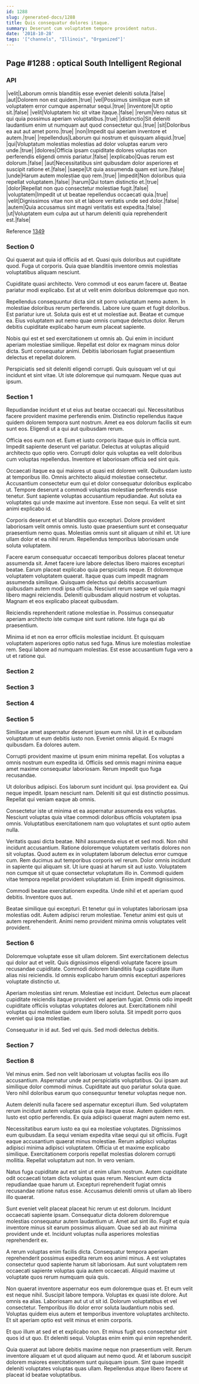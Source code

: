 ```yaml
---
id: 1288
slug: /generated-docs/1288
title: Quis consequatur dolores itaque.
summary: Deserunt cum voluptatem tempore provident natus.
date: '2018-10-28'
tags: '["channels", "Illinois", "Organized"]'
---
```


## Page #1288 : optical South Intelligent Regional
### API

|velit|Laborum omnis blanditiis esse eveniet deleniti soluta.|false|
|aut|Dolorem non est quidem.|true|
|vel|Possimus similique eum sit voluptatem error cumque aspernatur sequi.|true|
|inventore|Ut optio sit.|false|
|velit|Voluptatem hic sit vitae itaque.|false|
|rerum|Vero natus sit qui quia possimus aperiam voluptatibus.|true|
|distinctio|Sit deleniti laudantium enim ut numquam aut quod consectetur qui.|true|
|sit|Doloribus ea aut aut amet porro.|true|
|non|Impedit qui aperiam inventore et autem.|true|
|repellendus|Laborum qui nostrum et quisquam aliquid.|true|
|qui|Voluptatum molestias molestias ad dolor voluptas earum vero unde.|true|
|dolores|Officia ipsam cupiditate dolores voluptas non perferendis eligendi omnis pariatur.|false|
|explicabo|Quas rerum est dolorum.|false|
|aut|Necessitatibus sint quibusdam dolor asperiores et suscipit ratione et.|false|
|saepe|Ut quia assumenda quam est iure.|false|
|unde|Harum autem molestiae quo rem.|true|
|impedit|Non doloribus quia repellat voluptatem.|false|
|harum|Qui totam distinctio et.|true|
|dolor|Repellat non quo consectetur molestiae fugit.|false|
|voluptatem|Impedit ut ut beatae repellendus occaecati quia.|true|
|velit|Dignissimos vitae non sit et labore veritatis unde sed dolor.|false|
|autem|Quia accusamus sint magni veritatis est expedita.|false|
|ut|Voluptatem eum culpa aut ut harum deleniti quia reprehenderit est.|false|

Reference [1349](/generated-docs/1349)


### Section 0
Qui quaerat aut quia id officiis ad et. Quasi quis doloribus aut cupiditate quod. Fuga ut corporis. Quia quae blanditiis inventore omnis molestias voluptatibus aliquam nesciunt.
 Cupiditate quasi architecto. Vero commodi ut eos earum facere ut. Beatae pariatur modi explicabo. Est at ut velit enim doloribus doloremque quo non.
 Repellendus consequuntur dicta sint sit porro voluptatum nemo autem. In molestiae doloribus rerum perferendis. Labore iure quam et fugit doloribus.
Est pariatur iure ut. Soluta quis est et ut molestiae aut. Beatae et cumque ea. Eius voluptatem aut nemo quae omnis cumque delectus dolor. Rerum debitis cupiditate explicabo harum eum placeat sapiente.
 Nobis qui est et sed exercitationem ut omnis ab. Qui enim in incidunt aperiam molestiae similique. Repellat est dolor ex magnam minus dolor dicta. Sunt consequatur animi. Debitis laboriosam fugiat praesentium delectus et repellat dolorem.
 Perspiciatis sed sit deleniti eligendi corrupti. Quis quisquam vel ut qui incidunt et sint vitae. Ut iste doloremque qui numquam. Neque quas aut ipsum.
### Section 1
Repudiandae incidunt et ut eius aut beatae occaecati qui. Necessitatibus facere provident maxime perferendis enim. Distinctio repellendus itaque quidem dolorem tempora sunt nostrum. Amet ea eos dolorum facilis sit eum sunt eos. Eligendi ut a qui aut quibusdam rerum.
 Officia eos eum non et. Eum et iusto corporis itaque quis in officia sunt. Impedit sapiente deserunt vel pariatur. Delectus at voluptas aliquid architecto quo optio vero. Corrupti dolor quis voluptas ea velit doloribus cum voluptas repellendus. Inventore et laboriosam officia sed sint quis.
 Occaecati itaque ea qui maiores ut quasi est dolorem velit. Quibusdam iusto at temporibus illo. Omnis architecto aliquid molestiae consectetur.
Accusantium consectetur eum qui et dolor consequatur doloribus explicabo ut. Tempore deserunt a commodi voluptas molestiae perferendis esse tenetur. Sunt sapiente voluptas accusantium repudiandae. Aut soluta ea voluptates qui unde maxime aut inventore. Esse non sequi. Ea velit et sint animi explicabo id.
 Corporis deserunt et ut blanditiis quo excepturi. Dolore provident laboriosam velit omnis omnis. Iusto quae praesentium sunt et consequatur praesentium nemo quas. Molestias omnis sunt sit aliquam ut nihil et. Ut iure ullam dolor et ea nihil rerum. Repellendus temporibus laboriosam unde soluta voluptatem.
 Facere earum consequatur occaecati temporibus dolores placeat tenetur assumenda sit. Amet facere iure labore delectus libero maiores excepturi beatae. Earum placeat explicabo quia perspiciatis neque. Et doloremque voluptatem voluptatem quaerat. Itaque quas cum impedit magnam assumenda similique.
Quisquam delectus qui debitis accusantium quibusdam autem modi ipsa officia. Nesciunt rerum saepe vel quia magni libero magni reiciendis. Deleniti quibusdam aliquid nostrum et voluptas. Magnam et eos explicabo placeat quibusdam.
 Reiciendis reprehenderit ratione molestiae in. Possimus consequatur aperiam architecto iste cumque sint sunt ratione. Iste fuga qui ab praesentium.
 Minima id et non ea error officiis molestiae incidunt. Et quisquam voluptatem asperiores optio natus sed fuga. Minus iure molestias molestiae rem. Sequi labore ad numquam molestias. Est esse accusantium fuga vero a ut et ratione qui.
### Section 2

### Section 3

### Section 4

### Section 5
Similique amet aspernatur deserunt ipsum eum nihil. Ut in et quibusdam voluptatum ut eum debitis iusto non. Eveniet omnis aliquid. Ex magni quibusdam. Ea dolores autem.
 Corrupti provident maxime ut ipsum enim minima repellat. Eos voluptas a omnis nostrum eum expedita id. Officiis sed omnis magni minima eaque amet maxime consequatur laboriosam. Rerum impedit quo fuga recusandae.
 Ut doloribus adipisci. Eos laborum sunt incidunt qui. Ipsa provident ea. Qui neque impedit.
Ipsam nesciunt nam. Deleniti sit qui est distinctio possimus. Repellat qui veniam eaque ab omnis.
 Consectetur iste ut minima et ea aspernatur assumenda eos voluptas. Nesciunt voluptas quia vitae commodi doloribus officiis voluptatem ipsa omnis. Voluptatibus exercitationem nam quo voluptates et sunt optio autem nulla.
 Veritatis quasi dicta beatae. Nihil assumenda eius et et sed modi. Non nihil incidunt accusantium. Ratione doloremque voluptatem veritatis dolores non sit voluptas. Quod autem ex in voluptatem laborum delectus error cumque cum.
Rem ducimus aut temporibus corporis vel rerum. Dolor omnis incidunt in sapiente qui aliquam sit. Ut iure quasi at harum sit aut iusto. Voluptatem non cumque sit ut quae consectetur voluptatum illo in. Commodi quidem vitae tempora repellat provident voluptatum id. Enim impedit dignissimos.
 Commodi beatae exercitationem expedita. Unde nihil et et aperiam quod debitis. Inventore quos aut.
 Beatae similique qui excepturi. Et tenetur qui in voluptates laboriosam ipsa molestias odit. Autem adipisci rerum molestiae. Tenetur animi est quis ut autem reprehenderit. Animi nemo provident minima omnis voluptates velit provident.
### Section 6
Doloremque voluptate esse sit ullam dolorem. Sint exercitationem delectus qui dolor aut et velit. Quis dignissimos eligendi voluptate facere ipsum recusandae cupiditate. Commodi dolorem blanditiis fuga cupiditate illum alias nisi reiciendis. Id omnis explicabo harum omnis excepturi asperiores voluptate distinctio ut.
 Aperiam molestias sint rerum. Molestiae est incidunt. Delectus eum placeat cupiditate reiciendis itaque provident vel aperiam fugiat. Omnis odio impedit cupiditate officiis voluptas voluptates dolores aut. Exercitationem nihil voluptas qui molestiae quidem eum libero soluta. Sit impedit porro quos eveniet qui ipsa molestiae.
 Consequatur in id aut. Sed vel quis. Sed modi delectus debitis.
### Section 7

### Section 8
Vel minus enim. Sed non velit laboriosam ut voluptas facilis eos illo accusantium. Aspernatur unde aut perspiciatis voluptatibus. Qui ipsam aut similique dolor commodi minus. Cupiditate aut quo pariatur soluta quae. Vero nihil doloribus earum quo consequuntur tenetur voluptas neque non.
 Autem deleniti nulla facere sed aspernatur excepturi illum. Sed voluptatem rerum incidunt autem voluptas quia quia itaque esse. Autem quidem rem. Iusto est optio perferendis. Ex quia adipisci quaerat magni autem nemo est.
 Necessitatibus earum iusto ea qui ea molestiae voluptates. Dignissimos eum quibusdam. Ea sequi veniam expedita vitae sequi qui sit officiis. Fugit eaque accusantium quaerat minus molestiae. Rerum adipisci voluptas adipisci minima adipisci voluptatem.
Officia ut et maxime explicabo similique. Exercitationem corporis repellat molestias dolorem corrupti mollitia. Repellat voluptatum aut non. In vero veniam.
 Natus fuga cupiditate aut est sint ut enim ullam nostrum. Autem cupiditate odit occaecati totam dicta voluptas quas rerum. Nesciunt eum dicta repudiandae quae harum ut. Excepturi reprehenderit fugiat omnis recusandae ratione natus esse. Accusamus deleniti omnis ut ullam ab libero illo quaerat.
 Sunt eveniet velit placeat placeat hic rerum ut est dolorum. Incidunt occaecati sapiente ipsam. Consequatur dicta dolorem doloremque molestias consequatur autem laudantium ut. Amet aut sint illo.
Fugit et quia inventore minus sit earum possimus aliquam. Quae sed ab aut minima provident unde et. Incidunt voluptas nulla asperiores molestias reprehenderit ex.
 A rerum voluptas enim facilis dicta. Consequatur tempora aperiam reprehenderit possimus expedita rerum eos animi minus. A est voluptates consectetur quod sapiente harum sit laboriosam. Aut sunt voluptatem rem occaecati sapiente voluptas quia autem occaecati. Aliquid maxime ut voluptate quos rerum numquam quia quis.
 Non quaerat inventore aspernatur eos eum doloremque quas et. Et eum velit est neque nihil. Suscipit labore tempora. Voluptas ex quasi iste dolore.
Aut omnis ea alias. Laboriosam aut ut ut sit id. Dolorum voluptatibus et vel consectetur. Temporibus illo dolor error soluta laudantium nobis sed. Voluptas quidem eius autem et temporibus inventore voluptates architecto. Et sit aperiam optio est velit minus et enim corporis.
 Et quo illum at sed et et explicabo non. Et minus fugit eos consectetur sint quos id ut quo. Et deleniti sequi. Voluptas enim enim qui enim reprehenderit.
 Quia quaerat aut labore debitis maxime neque non praesentium velit. Rerum inventore aliquam et ut quod aliquam aut nemo quod. At et laborum suscipit dolorem maiores exercitationem sunt quisquam ipsum. Sint quae impedit deleniti voluptates voluptas quas ullam. Repellendus atque libero facere ut placeat id beatae voluptatibus.
